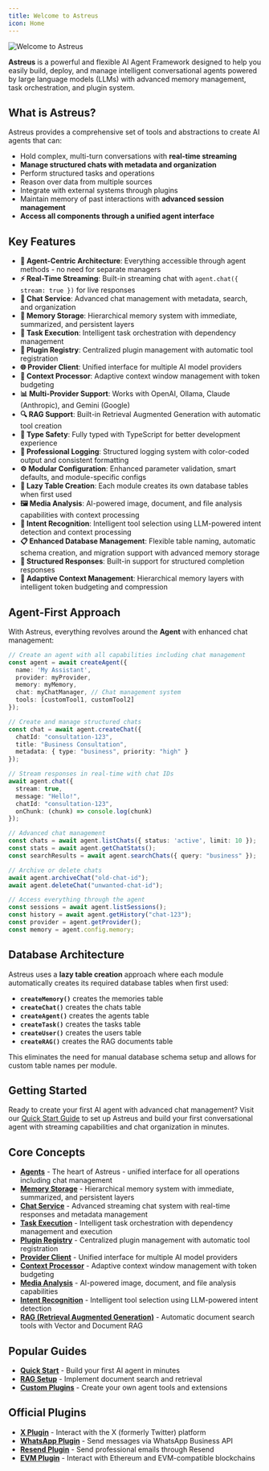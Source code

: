 ```yaml
---
title: Welcome to Astreus
icon: Home
---
```


![Welcome to Astreus](/docs/welcome.webp)

**Astreus** is a powerful and flexible AI Agent Framework designed to help you easily build, deploy, and manage intelligent conversational agents powered by large language models (LLMs) with advanced memory management, task orchestration, and plugin system.

## What is Astreus?

Astreus provides a comprehensive set of tools and abstractions to create AI agents that can:
- Hold complex, multi-turn conversations with **real-time streaming**
- **Manage structured chats with metadata and organization**
- Perform structured tasks and operations
- Reason over data from multiple sources
- Integrate with external systems through plugins
- Maintain memory of past interactions with **advanced session management**
- **Access all components through a unified agent interface**

## Key Features

- **🤖 Agent-Centric Architecture**: Everything accessible through agent methods - no need for separate managers
- **⚡ Real-Time Streaming**: Built-in streaming chat with `agent.chat({ stream: true })` for live responses
- **💬 Chat Service**: Advanced chat management with metadata, search, and organization
- **🧠 Memory Storage**: Hierarchical memory system with immediate, summarized, and persistent layers
- **🎯 Task Execution**: Intelligent task orchestration with dependency management
- **🔌 Plugin Registry**: Centralized plugin management with automatic tool registration
- **🌐 Provider Client**: Unified interface for multiple AI model providers
- **🧩 Context Processor**: Adaptive context window management with token budgeting
- **📊 Multi-Provider Support**: Works with OpenAI, Ollama, Claude (Anthropic), and Gemini (Google)
- **🔍 RAG Support**: Built-in Retrieval Augmented Generation with automatic tool creation
- **🎨 Type Safety**: Fully typed with TypeScript for better development experience
- **📝 Professional Logging**: Structured logging system with color-coded output and consistent formatting
- **⚙️ Modular Configuration**: Enhanced parameter validation, smart defaults, and module-specific configs
- **🔄 Lazy Table Creation**: Each module creates its own database tables when first used
- **🖼️ Media Analysis**: AI-powered image, document, and file analysis capabilities with context processing
- **🎯 Intent Recognition**: Intelligent tool selection using LLM-powered intent detection and context processing
- **📋 Enhanced Database Management**: Flexible table naming, automatic schema creation, and migration support with advanced memory storage
- **🔧 Structured Responses**: Built-in support for structured completion responses
- **🧠 Adaptive Context Management**: Hierarchical memory layers with intelligent token budgeting and compression

## Agent-First Approach

With Astreus, everything revolves around the **Agent** with enhanced chat management:

```typescript
// Create an agent with all capabilities including chat management
const agent = await createAgent({
  name: 'My Assistant',
  provider: myProvider,
  memory: myMemory,
  chat: myChatManager, // Chat management system
  tools: [customTool1, customTool2]
});

// Create and manage structured chats
const chat = await agent.createChat({
  chatId: "consultation-123",
  title: "Business Consultation",
  metadata: { type: "business", priority: "high" }
});

// Stream responses in real-time with chat IDs
await agent.chat({
  stream: true,
  message: "Hello!",
  chatId: "consultation-123",
  onChunk: (chunk) => console.log(chunk)
});

// Advanced chat management
const chats = await agent.listChats({ status: 'active', limit: 10 });
const stats = await agent.getChatStats();
const searchResults = await agent.searchChats({ query: "business" });

// Archive or delete chats
await agent.archiveChat("old-chat-id");
await agent.deleteChat("unwanted-chat-id");

// Access everything through the agent
const sessions = await agent.listSessions();
const history = await agent.getHistory("chat-123");
const provider = agent.getProvider();
const memory = agent.config.memory;
```

## Database Architecture

Astreus uses a **lazy table creation** approach where each module automatically creates its required database tables when first used:

- **`createMemory()`** creates the memories table
- **`createChat()`** creates the chats table  
- **`createAgent()`** creates the agents table
- **`createTask()`** creates the tasks table
- **`createUser()`** creates the users table
- **`createRAG()`** creates the RAG documents table

This eliminates the need for manual database schema setup and allows for custom table names per module.

## Getting Started

Ready to create your first AI agent with advanced chat management? Visit our [Quick Start Guide](/docs/guides/quick-start) to set up Astreus and build your first conversational agent with streaming capabilities and chat organization in minutes.

## Core Concepts

- [**Agents**](/docs/concepts/agents) - The heart of Astreus - unified interface for all operations including chat management
- [**Memory Storage**](/docs/concepts/memory) - Hierarchical memory system with immediate, summarized, and persistent layers
- [**Chat Service**](/docs/concepts/chat) - Advanced streaming chat system with real-time responses and metadata management
- [**Task Execution**](/docs/concepts/tasks) - Intelligent task orchestration with dependency management and execution
- [**Plugin Registry**](/docs/concepts/plugins) - Centralized plugin management with automatic tool registration
- [**Provider Client**](/docs/concepts/providers) - Unified interface for multiple AI model providers
- [**Context Processor**](/docs/concepts/context) - Adaptive context window management with token budgeting
- [**Media Analysis**](/docs/concepts/media-analysis) - AI-powered image, document, and file analysis capabilities
- [**Intent Recognition**](/docs/concepts/intent-recognition) - Intelligent tool selection using LLM-powered intent detection
- [**RAG (Retrieval Augmented Generation)**](/docs/concepts/rag) - Automatic document search tools with Vector and Document RAG

## Popular Guides

- [**Quick Start**](/docs/guides/quick-start) - Build your first AI agent in minutes
- [**RAG Setup**](/docs/guides/rag-setup) - Implement document search and retrieval
- [**Custom Plugins**](/docs/guides/custom-plugins) - Create your own agent tools and extensions

## Official Plugins

- [**X Plugin**](/docs/plugins/x-plugin) - Interact with the X (formerly Twitter) platform
- [**WhatsApp Plugin**](/docs/plugins/whatsapp-plugin) - Send messages via WhatsApp Business API
- [**Resend Plugin**](/docs/plugins/resend-plugin) - Send professional emails through Resend
- [**EVM Plugin**](/docs/plugins/evm-plugin) - Interact with Ethereum and EVM-compatible blockchains
